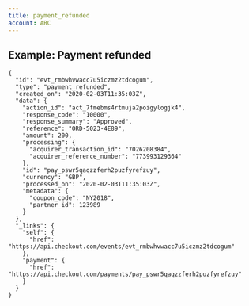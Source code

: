 ```yaml
---
title: payment_refunded
account: ABC
---
```


Example: Payment refunded
-------------------------

    {
      "id": "evt_rmbwhvwacc7u5iczmz2tdcogum",
      "type": "payment_refunded",
      "created_on": "2020-02-03T11:35:03Z",
      "data": {
        "action_id": "act_7fmebms4rtmuja2poigylogjk4",
        "response_code": "10000",
        "response_summary": "Approved",
        "reference": "ORD-5023-4E89",
        "amount": 200,
        "processing": {
          "acquirer_transaction_id": "7026208384",
          "acquirer_reference_number": "773993129364"
        },
        "id": "pay_pswr5qaqzzferh2puzfyrefzuy",
        "currency": "GBP",
        "processed_on": "2020-02-03T11:35:03Z",
        "metadata": {
          "coupon_code": "NY2018",
          "partner_id": 123989
        }
      },
      "_links": {
        "self": {
          "href": "https://api.checkout.com/events/evt_rmbwhvwacc7u5iczmz2tdcogum"
        },
        "payment": {
          "href": "https://api.checkout.com/payments/pay_pswr5qaqzzferh2puzfyrefzuy"
        }
      }
    }




